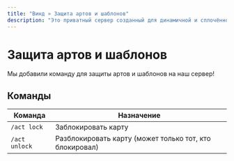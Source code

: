 ```yaml
---
title: "Винд » Защита артов и шаблонов"
description: "Это приватный сервер созданный для динамичной и cплoчённой игры людей."
---
```


# Защита артов и шаблонов

Мы добавили команду для защиты артов и шаблонов на наш сервер!

## Команды

| Команда | Назначение |
|---------|------------|
| `/act lock` | Заблокировать карту |
| `/act unlock` | Разблокировать карту (может только тот, кто блокировал) | 